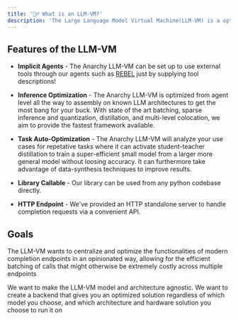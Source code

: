 ```yaml
---
title: '💁‍♂️ What is an LLM-VM?'
description: 'The Large Language Model Virtual Machine(LLM-VM) is a optimized backend for managing LLMs. It serves to facilitate communication and coordination between data, language models(running on the CPU), prompts, and various tools to streamline AGI development.'
---
```


## Features of the LLM-VM
- **Implicit Agents** - The Anarchy LLM-VM can be set up to use external tools through our agents such as [REBEL](../get_started/quickstart/agents) just by supplying tool descriptions!

- **Inference Optimization** - The Anarchy LLM-VM is optimized from agent level all the way to assembly on known LLM architectures to get the most bang for your buck. With state of the art batching, sparse inference and quantization, distillation, and multi-level colocation, we aim to provide the fastest framework available.

- **Task Auto-Optimization** - The Anarchy LLM-VM will analyze your use cases for repetative tasks where it can activate student-teacher distillation to train a super-efficient small model from a larger more general model without loosing accuracy. It can furthermore take advantage of data-synthesis techniques to improve results.

- **Library Callable** - Our library can be used from any python codebase directly.

- **HTTP Endpoint** - We've provided an HTTP standalone server to handle completion requests via a convenient API.

## Goals
The LLM-VM wants to centralize and optimize the functionalities of modern completion endpoints in an opinionated way, allowing for the efficient batching of calls that might otherwise be extremely costly across multiple endpoints

We want to make the LLM-VM model and architecture agnostic. We want to create a backend that gives you an optimized solution regardless of which model you choose, and which architecture and hardware solution you choose to run it on

